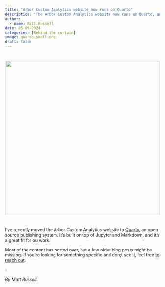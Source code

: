```yaml
---
title: "Arbor Custom Analytics website now runs on Quarto"
description: "The Arbor Custom Analytics website now runs on Quarto, an open source publishing system for sharing information."
author:
  - name: Matt Russell
date: 05-09-2024
categories: [Behind the curtain] 
image: quarto_small.png
draft: false 
---
```



#   
<center>
![](quarto_small.png){width=500px}  
</center>
#  

I've recently moved the Arbor Custom Analytics website to [Quarto](https://quarto.org/), an open source publishing system. It's built on top of Jupyter and Markdown, and it's a great fit for ou work.

Most of the content has ported over, but a few older blog posts might be missing. If you're looking for something specific and don;t see it, feel free [to reach out](mailto: matt@arbor-analytics.com).

--

*By Matt Russell.* 
